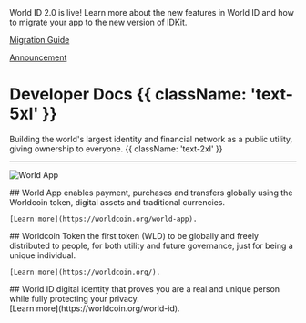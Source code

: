 <span className="mb-9 mt-4 flex rounded-3xl bg-gray-900 bg-[url('/images/docs/announcement-texture.png')] bg-repeat px-8 py-1 text-white">
	<span className="grow">
		<span className="block text-lg font-bold">World ID 2.0 is live!</span>
		Learn more about the new features in World ID and how to migrate your app to the new version of IDKit.
	</span>
	<span className="flex items-center justify-end pl-6">
		<a
			className="m-0 rounded-lg bg-gray-900 outline outline-white px-4 py-2 text-white no-underline hover:no-underline"
			href="/reference/world-id-2-migration-guide"
			target="_blank"
		>
			<p className="m-0 p-0 font-medium whitespace-nowrap hover:no-underline">Migration Guide</p>
		</a>
	</span>
	<span className="flex items-center justify-end pl-6">
		<a
			className="m-0 rounded-lg bg-white px-4 py-2 text-gray-900 no-underline hover:no-underline"
			href="/world-id-2"
			target="_blank"
		>
			<p className="m-0 p-0 font-medium hover:no-underline">Announcement</p>
		</a>
	</span>
</span>

# Developer Docs {{ className: 'text-5xl' }}

Building the world's largest identity and financial network as a public utility, giving ownership to everyone. {{ className: 'text-2xl' }}

<hr className="my-10" />

![World App](/images/docs/introduction/world-app.png)

<span className="grid lg:grid-flow-col gap-8">
<Col>
	## World App
	enables payment, purchases and transfers globally using the Worldcoin token, digital assets and traditional currencies.

    [Learn more](https://worldcoin.org/world-app).

</Col>

<Col>
	## Worldcoin Token
	the first token (WLD) to be globally and freely distributed to people, for both utility and future governance, just for
	being a unique individual.

    [Learn more](https://worldcoin.org/).

</Col>

<Col>
	## World ID
	digital identity that proves you are a real and unique person while fully protecting your privacy.
	<div className="mt-12">
    	[Learn more](https://worldcoin.org/world-id).
	</div>

</Col>
</span>
